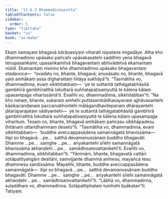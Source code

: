 ```yaml
---
title: "11.6.3 Dhammadinnasutta"
tableOfContents: false
sidebar:
  order: 5
type: "tipitaka"
basket: "su"
book: "sn-maha"
---
```



<DynamicBreadcrumb />

<Division number="1049" book="sn-maha" bookNo="14" page="356">

<Paragraph number="2105" book="sn-maha">
Ekaṃ samayaṃ bhagavā bārāṇasiyaṃ viharati isipatane migadāye. Atha kho dhammadinno upāsako pañcahi upāsakasatehi saddhiṃ yena bhagavā tenupasaṅkami; upasaṅkamitvā bhagavantaṃ abhivādetvā ekamantaṃ nisīdi. Ekamantaṃ nisinno kho dhammadinno upāsako bhagavantaṃ etadavoca—  “ovadatu no, bhante, bhagavā; anusāsatu no, bhante, bhagavā yaṃ amhākaṃ assa dīgharattaṃ hitāya sukhāyā”ti.
</Paragraph>

<Paragraph number="2106" book="sn-maha">
“Tasmātiha vo, dhammadinna, evaṃ sikkhitabbaṃ—  ‘ye te suttantā tathāgatabhāsitā gambhīrā gambhīratthā lokuttarā suññatapaṭisaṃyuttā te kālena kālaṃ upasampajja viharissāmā’ti. Evañhi vo, dhammadinna, sikkhitabban”ti. “Na kho netaṃ, bhante, sukaraṃ amhehi puttasambādhasayanaṃ ajjhāvasantehi kāsikacandanaṃ paccanubhontehi mālāgandhavilepanaṃ dhārayantehi jātarūparajataṃ sādiyantehi—  ye te suttantā tathāgatabhāsitā gambhīrā gambhīratthā lokuttarā suññatapaṭisaṃyuttā te kālena kālaṃ upasampajja viharituṃ. Tesaṃ no, bhante, bhagavā amhākaṃ pañcasu sikkhāpadesu ṭhitānaṃ uttaridhammaṃ desetū”ti.
</Paragraph>

<Paragraph number="2107" book="sn-maha">
“Tasmātiha vo, dhammadinna, evaṃ sikkhitabbaṃ—  ‘buddhe aveccappasādena samannāgatā bhavissāma—  itipi so bhagavā …pe…  satthā devamanussānaṃ buddho bhagavāti. Dhamme …pe…  saṃghe …pe…  ariyakantehi sīlehi samannāgatā bhavissāma akhaṇḍehi …pe…  samādhisaṃvattanikehī’ti. Evañhi vo, dhammadinna, sikkhitabban”ti.
</Paragraph>

<Paragraph number="2108" book="sn-maha">
“Yānimāni, bhante, bhagavatā cattāri sotāpattiyaṅgāni desitāni, saṃvijjante dhammā amhesu, mayañca tesu dhammesu sandissāma. Mayañhi, bhante, buddhe aveccappasādena samannāgatā—  itipi so bhagavā …pe…  satthā devamanussānaṃ buddho bhagavāti. Dhamme …pe…  saṃghe …pe…  ariyakantehi sīlehi samannāgatā akhaṇḍehi …pe…  samādhisaṃvattanikehī”ti. “Lābhā vo, dhammadinna, suladdhaṃ vo, dhammadinna. Sotāpattiphalaṃ tumhehi byākatan”ti.

</Paragraph>
</Division>

<Paragraph number="2109" type="center" book="sn-maha">
Tatiyaṃ.
</Paragraph>